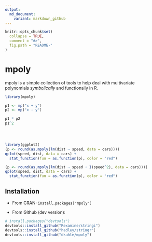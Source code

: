 ```yaml
---
output:
  md_document:
    variant: markdown_github
---
```


<!-- README.md is generated from README.Rmd. Please edit that file -->

```r

knitr::opts_chunk$set(
  collapse = TRUE,
  comment = "#>",
  fig.path = "README-"
)
```

# mpoly

mpoly is a simple collection of tools to help deal with multivariate polynomials _symbolically_ and functionally in R.  

```r
library(mpoly)

p1 <- mp("x + y")
p2 <- mp("x - y")

p1 * p2
p1^2




library(ggplot2)
(p <- round(as.mpoly(lm(dist ~ speed, data = cars))))
qplot(speed, dist, data = cars) +
  stat_function(fun = as.function(p), color = "red")

(p <- round(as.mpoly(lm(dist ~ speed + I(speed^2), data = cars))))
qplot(speed, dist, data = cars) +
  stat_function(fun = as.function(p), color = "red")


```



## Installation

* From CRAN: `install.packages("mpoly")`

* From Github (dev version): 
```R
# install.packages("devtools")
devtools::install_github("Rexamine/stringi")
devtools::install_github("hadley/stringr")
devtools::install_github("dkahle/mpoly")
```



